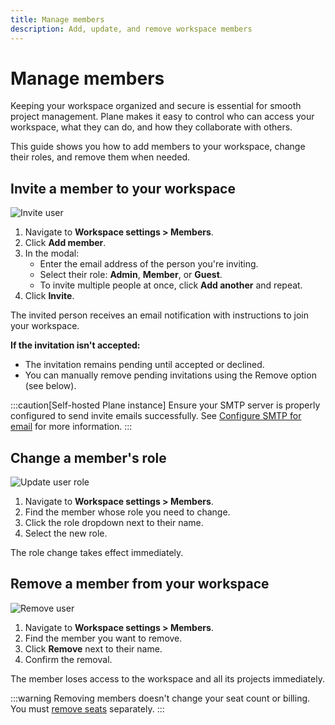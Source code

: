 ```yaml
---
title: Manage members
description: Add, update, and remove workspace members
---
```


# Manage members

Keeping your workspace organized and secure is essential for smooth project management. Plane makes it easy to control who can access your workspace, what they can do, and how they collaborate with others. 

This guide shows you how to add members to your workspace, change their roles, and remove them when needed.

## Invite a member to your workspace
![Invite user](https://media.docs.plane.so/workspaces/add-user.webp#center)

1. Navigate to **Workspace settings > Members**.
2. Click **Add member**.
3. In the modal:
   - Enter the email address of the person you're inviting.
   - Select their role: **Admin**, **Member**, or **Guest**.
   - To invite multiple people at once, click **Add another** and repeat.
4. Click **Invite**.

The invited person receives an email notification with instructions to join your workspace.

**If the invitation isn't accepted:**
- The invitation remains pending until accepted or declined.
- You can manually remove pending invitations using the Remove option (see below).

:::caution[Self-hosted Plane instance]
Ensure your SMTP server is properly configured to send invite emails successfully. See [Configure SMTP for email](https://developers.plane.so/self-hosting/govern/communication) for more information.
:::

## Change a member's role

![Update user role](https://media.docs.plane.so/workspaces/update-user.webp#center)

1. Navigate to **Workspace settings > Members**.
2. Find the member whose role you need to change.
3. Click the role dropdown next to their name.
4. Select the new role.

The role change takes effect immediately.


## Remove a member from your workspace

![Remove user](https://media.docs.plane.so/workspaces/remove-user.webp#center)

1. Navigate to **Workspace settings > Members**.
2. Find the member you want to remove.
3. Click **Remove** next to their name.
4. Confirm the removal.

The member loses access to the workspace and all its projects immediately.

:::warning
Removing members doesn't change your seat count or billing. You must [remove seats](/workspaces-and-users/add-remove-seats#remove-unused-seats) separately.
:::